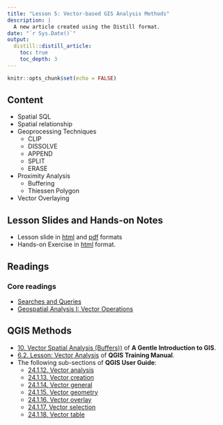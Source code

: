 ```yaml
---
title: "Lesson 5: Vector-based GIS Analysis Methods"
description: |
  A new article created using the Distill format.
date: "`r Sys.Date()`"
output:
  distill::distill_article:
    toc: true
    toc_depth: 3
---
```


```r
knitr::opts_chunk$set(echo = FALSE)
```

## Content

- Spatial SQL
- Spatial relationship
- Geoprocessing Techniques
    - CLIP
    - DISSOLVE
    - APPEND
    - SPLIT
    - ERASE
- Proximity Analysis
    - Buffering
    - Thiessen Polygon
- Vector Overlaying


## Lesson Slides and Hands-on Notes 
- Lesson slide in [html](../lesson/Lesson05/Lesson05.html) and [pdf](../lesson/Lesson05/Lesson05.pdf) formats
- Hands-on Exercise in [html](../Hands-on_Ex/Hands-on_Ex05/Hands-on_Ex05.html) format.


## Readings
### Core readings

- [Searches and Queries](https://saylordotorg.github.io/text_essentials-of-geographic-information-systems/s10-02-searches-and-queries.html)
- [Geospatial Analysis I: Vector Operations](https://saylordotorg.github.io/text_essentials-of-geographic-information-systems/s11-geospatial-analysis-i-vector-o.html)

## QGIS Methods

- [10. Vector Spatial Analysis (Buffers))](https://docs.qgis.org/3.16/en/docs/gentle_gis_introduction/vector_spatial_analysis_buffers.html) of **A Gentle Introduction to GIS**.
- [6.2. Lesson: Vector Analysis](https://docs.qgis.org/3.16/en/docs/training_manual/vector_analysis/basic_analysis.html) of **QGIS Training Manual**.
- The following sub-sections of **QGIS User Guide**:
    - [24.1.12. Vector analysis](https://docs.qgis.org/3.16/en/docs/user_manual/processing_algs/qgis/vectoranalysis.html)
    - [24.1.13. Vector creation](https://docs.qgis.org/3.16/en/docs/user_manual/processing_algs/qgis/vectorcreation.html)
    - [24.1.14. Vector general](https://docs.qgis.org/testing/en/docs/user_manual/processing_algs/qgis/vectorgeneral.html)
    - [24.1.15. Vector geometry](https://docs.qgis.org/testing/en/docs/user_manual/processing_algs/qgis/vectorgeometry.html)
    - [24.1.16. Vector overlay](https://docs.qgis.org/testing/en/docs/user_manual/processing_algs/qgis/vectoroverlay.html)
    - [24.1.17. Vector selection](https://docs.qgis.org/testing/en/docs/user_manual/processing_algs/qgis/vectorselection.html)
    - [24.1.18. Vector table](https://docs.qgis.org/testing/en/docs/user_manual/processing_algs/qgis/vectortable.html)



